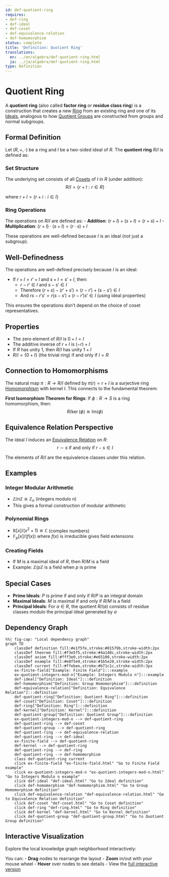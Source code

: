 ```yaml
---
id: def-quotient-ring
requires:
- def-ring
- def-ideal
- def-coset
- def-equivalence-relation
- def-homomorphism
status: complete
title: 'Definition: Quotient Ring'
translations:
  en: ../en/algebra/def-quotient-ring.html
  ja: ../ja/algebra/def-quotient-ring.html
type: Definition
---
```


# Quotient Ring {#def-quotient-ring}

A **quotient ring** (also called **factor ring** or **residue class ring**) is a construction that creates a new [Ring](def-ring.qmd) from an existing ring and one of its [Ideals](def-ideal.qmd), analogous to how [Quotient Groups](def-quotient-group.qmd) are constructed from groups and normal subgroups.

## Formal Definition

Let $(R, +, \cdot)$ be a ring and $I$ be a two-sided ideal of $R$. The **quotient ring** $R/I$ is defined as:

### Set Structure

The underlying set consists of all [Cosets](def-coset.qmd) of $I$ in $R$ (under addition):
$$R/I = \{r + I : r \in R\}$$

where $r + I = \{r + i : i \in I\}$

### Ring Operations

The operations on $R/I$ are defined as:
- **Addition**: $(r + I) + (s + I) = (r + s) + I$
- **Multiplication**: $(r + I) \cdot (s + I) = (r \cdot s) + I$

These operations are well-defined because $I$ is an ideal (not just a subgroup).

## Well-Definedness

The operations are well-defined precisely because $I$ is an ideal:

- If $r + I = r' + I$ and $s + I = s' + I$, then:
  - $r - r' \in I$ and $s - s' \in I$
  - Therefore $(r + s) - (r' + s') = (r - r') + (s - s') \in I$
  - And $rs - r's' = r(s - s') + (r - r')s' \in I$ (using ideal properties)

This ensures the operations don't depend on the choice of coset representatives.

## Properties

- The zero element of $R/I$ is $0 + I = I$
- The additive inverse of $r + I$ is $(-r) + I$
- If $R$ has unity $1$, then $R/I$ has unity $1 + I$
- $R/I = \{0 + I\}$ (the trivial ring) if and only if $I = R$

## Connection to Homomorphisms

The natural map $\pi: R \to R/I$ defined by $\pi(r) = r + I$ is a surjective ring [Homomorphism](def-homomorphism.qmd) with kernel $I$. This connects to the fundamental theorem:

**First Isomorphism Theorem for Rings**: If $\phi: R \to S$ is a ring homomorphism, then:
$$R/\ker(\phi) \cong \text{Im}(\phi)$$

## Equivalence Relation Perspective

The ideal $I$ induces an [Equivalence Relation](def-equivalence-relation.qmd) on $R$:
$$r \sim s \text{ if and only if } r - s \in I$$

The elements of $R/I$ are the equivalence classes under this relation.

## Examples

### Integer Modular Arithmetic
- $\mathbb{Z}/n\mathbb{Z} \cong \mathbb{Z}_n$ (integers modulo $n$)
- This gives a formal construction of modular arithmetic

### Polynomial Rings
- $\mathbb{R}[x]/(x^2 + 1) \cong \mathbb{C}$ (complex numbers)
- $\mathbb{F}_p[x]/(f(x))$ where $f(x)$ is irreducible gives field extensions

### Creating Fields
- If $M$ is a maximal ideal of $R$, then $R/M$ is a field
- Example: $\mathbb{Z}/p\mathbb{Z}$ is a field when $p$ is prime

## Special Cases

- **Prime Ideals**: $P$ is prime if and only if $R/P$ is an integral domain
- **Maximal Ideals**: $M$ is maximal if and only if $R/M$ is a field
- **Principal Ideals**: For $a \in R$, the quotient $R/(a)$ consists of residue classes modulo the principal ideal generated by $a$

## Dependency Graph

```mermaid
%%| fig-cap: "Local dependency graph"
graph TD
    classDef definition fill:#e1f5fe,stroke:#01579b,stroke-width:2px
    classDef theorem fill:#f3e5f5,stroke:#4a148c,stroke-width:2px
    classDef axiom fill:#fff3e0,stroke:#e65100,stroke-width:2px
    classDef example fill:#e8f5e9,stroke:#1b5e20,stroke-width:2px
    classDef current fill:#ffebee,stroke:#b71c1c,stroke-width:3px
    ex-finite-field["Example: Finite Field"]:::example
    ex-quotient-integers-mod-n["Example: Integers Modulo n"]:::example
    def-ideal["Definition: Ideal"]:::definition
    def-homomorphism["Definition: Group Homomorphism"]:::definition
    def-equivalence-relation["Definition: Equivalence Relation"]:::definition
    def-quotient-ring["Definition: Quotient Ring"]:::definition
    def-coset["Definition: Coset"]:::definition
    def-ring["Definition: Ring"]:::definition
    def-kernel["Definition: Kernel"]:::definition
    def-quotient-group["Definition: Quotient Group"]:::definition
    ex-quotient-integers-mod-n --> def-quotient-ring
    def-quotient-ring --> def-coset
    def-quotient-group --> def-quotient-ring
    def-quotient-ring --> def-equivalence-relation
    def-quotient-ring --> def-ideal
    ex-finite-field --> def-quotient-ring
    def-kernel --> def-quotient-ring
    def-quotient-ring --> def-ring
    def-quotient-ring --> def-homomorphism
    class def-quotient-ring current
    click ex-finite-field "ex-finite-field.html" "Go to Finite Field example"
    click ex-quotient-integers-mod-n "ex-quotient-integers-mod-n.html" "Go to Integers Modulo n example"
    click def-ideal "def-ideal.html" "Go to Ideal definition"
    click def-homomorphism "def-homomorphism.html" "Go to Group Homomorphism definition"
    click def-equivalence-relation "def-equivalence-relation.html" "Go to Equivalence Relation definition"
    click def-coset "def-coset.html" "Go to Coset definition"
    click def-ring "def-ring.html" "Go to Ring definition"
    click def-kernel "def-kernel.html" "Go to Kernel definition"
    click def-quotient-group "def-quotient-group.html" "Go to Quotient Group definition"
```

## Interactive Visualization

Explore the local knowledge graph neighborhood interactively:

::: {.graph-viz data-id="def-quotient-ring" data-width="700" data-height="500"}
:::

You can:
- **Drag** nodes to rearrange the layout
- **Zoom** in/out with your mouse wheel
- **Hover** over nodes to see details
- View the [full interactive version](../../output/interactive/def-quotient-ring.html){target="_blank"}
